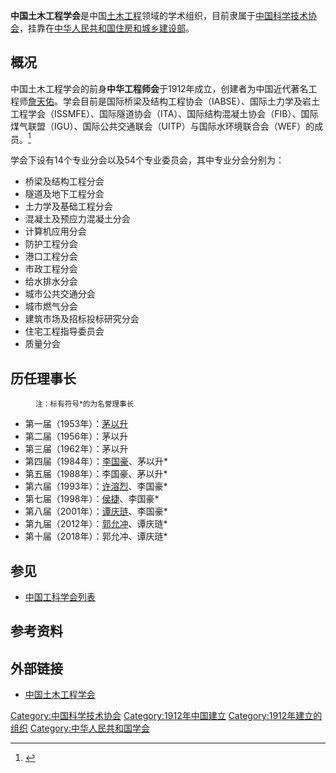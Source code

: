 {{Infobox Organization
|name             = 中国土木工程学会<br/>Chinese Civil Engineering Society
|abbreviation     = CCES
|formation        = 1912年
|type             = 学术组织
|status           = 
|headquarters     = 
|location         = <!-- 组织所在地 -->
|region_served    = [[中国大陆|中国大陆]]
|membership       = <!-- 成员资格（如：个人成员，团体成员等） -->
|language         = [[中文|中文]]
|leader_title     = 理事长
|leader_name      = 
|parent_organization = [[中国科学技术协会|中国科学技术协会]]
|affiliations     = <!-- 附属或分支组织 -->
|website          = [http://www.cces.net.cn/ 中国土木工程学会]
}}

'''中国土木工程学会'''是中国[[土木工程|土木工程]]领域的学术组织，目前隶属于[[中国科学技术协会|中国科学技术协会]]，挂靠在[[中华人民共和国住房和城乡建设部|中华人民共和国住房和城乡建设部]]。

== 概况 ==
中国土木工程学会的前身'''中华工程师会'''于1912年成立，创建者为中国近代著名工程师[[詹天佑|詹天佑]]。学会目前是国际桥梁及结构工程协会（IABSE）、国际土力学及岩土工程学会（ISSMFE）、国际隧道协会（ITA）、国际结构混凝土协会（FIB）、国际煤气联盟（IGU）、国际公共交通联会（UITP）与国际水环境联合会（WEF）的成员。<ref>{{cite web|url=http://www.cces.net.cn/guild/sites/tmxh/default.asp?i=xhjj|title=学会简介|publisher=中国土木工程学会|deadurl=yes|archiveurl=https://web.archive.org/web/20150501092751/http://www.cces.net.cn/guild/sites/tmxh/default.asp?i=xhjj|archivedate=2015-05-01|accessdate=2011-01-01}}</ref>

学会下设有14个专业分会以及54个专业委员会，其中专业分会分别为：
* 桥梁及结构工程分会
* 隧道及地下工程分会
* 土力学及基础工程分会
* 混凝土及预应力混凝土分会
* 计算机应用分会
* 防护工程分会
* 港口工程分会
* 市政工程分会
* 给水排水分会
* 城市公共交通分会
* 城市燃气分会
* 建筑市场及招标投标研究分会
* 住宅工程指导委员会
* 质量分会

== 历任理事长 ==
:<small>注：标有符号*的为名誉理事长</small>
* 第一届（1953年）：[[茅以升|茅以升]]
* 第二届（1956年）：茅以升
* 第三届（1962年）：茅以升
* 第四届（1984年）：[[李国豪|李国豪]]、茅以升*
* 第五届（1988年）：李国豪、茅以升*
* 第六届（1993年）：[[许溶烈|许溶烈]]、李国豪*
* 第七届（1998年）：[[侯捷_(官员)|侯捷]]、李国豪*
* 第八届（2001年）：[[谭庆琏|谭庆琏]]、李国豪*
* 第九届（2012年）：[[郭允冲|郭允冲]]、谭庆琏*
* 第十届（2018年）：郭允冲、谭庆琏*

== 参见 ==
* [[中国工科学会列表|中国工科学会列表]]

== 参考资料 ==
{{reflist}}

== 外部链接 ==
* [http://www.cces.net.cn/ 中国土木工程学会]{{Wayback|url=http://www.cces.net.cn/ |date=20201024235859 }}
{{Authority control}}
[[Category:中国科学技术协会|Category:中国科学技术协会]]
[[Category:1912年中国建立|Category:1912年中国建立]]
[[Category:1912年建立的组织|Category:1912年建立的组织]]
[[Category:中华人民共和国学会|Category:中华人民共和国学会]]